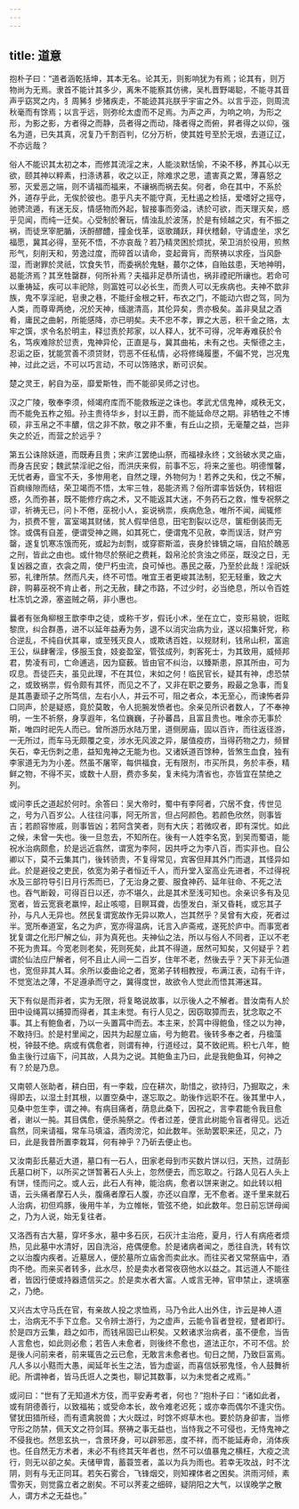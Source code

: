 ```yaml
---
---
---
```

title: 道意
---




抱朴子曰：“道者涵乾括坤，其本无名。论其无，则影响犹为有焉；论其有，则万物尚为无焉。隶首不能计其多少，离朱不能察其仿彿，吴札晋野竭聪，不能寻其音声乎窈冥之内，犭周豨犭步猪疾走，不能迹其兆朕乎宇宙之外。以言乎迩，则周流秋毫而有馀焉；以言乎远，则弥纶太虚而不足焉。为声之声，为响之响，为形之形，为影之影，方者得之而静，员者得之而动，降者得之而俯，昇者得之以仰，强名为道，已失其真，况复乃千割百判，亿分万析，使其姓号至於无垠，去道辽辽，不亦远哉？

俗人不能识其太初之本，而修其流淫之末，人能淡默恬愉，不染不移，养其心以无欲，颐其神以粹素，扫涤诱慕，收之以正，除难求之思，遣害真之累，薄喜怒之邪，灭爱恶之端，则不请福而福来，不禳祸而祸去矣。何者，命在其中，不系於外，道存乎此，无俟於彼也。患乎凡夫不能守真，无杜遏之检括，爱嗜好之摇夺，驰骋流遁，有迷无反，情感物而外起，智接事而旁溢，诱於可欲，而天理灭矣，惑乎见闻，而纯一迁矣。心受制於奢玩，情浊乱於波荡，於是有倾越之灾，有不振之祸，而徒烹宰肥腯，沃酹醪醴，撞金伐革，讴歌踊跃，拜伏稽颡，守请虚坐，求乞福愿，冀其必得，至死不悟，不亦哀哉？若乃精灵困於烦扰，荣卫消於役用，煎熬形气，刻削天和，劳逸过度，而碎首以请命，变起膏肓，而祭祷以求痊，当风卧湿，而谢罪於灵祇，饮食失节，而委祸於鬼魅，蕞尔之体，自贻兹患，天地神明，曷能济焉？其烹牲罄群，何所补焉？夫福非足恭所请也，祸非禋祀所禳也。若命可以重祷延，疾可以丰祀除，则富姓可以必长生，而贵人可以无疾病也。夫神不歆非族，鬼不享淫祀，皂隶之巷，不能纡金根之轩，布衣之门，不能动六辔之驾，同为人类，而尊卑两绝，况於天神，缅邈清高，其伦异矣，贵亦极矣。盖非臭鼠之酒肴，庸民之曲躬，所能感降，亦已明矣。夫不忠不孝，罪之大恶，积千金之赂，太牢之馔，求令名於明主，释愆责於邦家，以人释人，犹不可得，况年寿难获於令名，笃疾难除於愆责，鬼神异伦，正直是与，冀其曲祐，未有之也。夫惭德之主，忍诟之臣，犹能赏善不须贷财，罚恶不任私情，必将修绳履墨，不偏不党，岂况鬼神，过此之远，不可以巧言动，不可以饰赂求，断可识矣。

楚之灵王，躬自为巫，靡爱斯牲，而不能卻吴师之讨也。

汉之广陵，敬奉李须，倾竭府库而不能救叛逆之诛也。孝武尤信鬼神，咸秩无文，而不能免五柞之殂。孙主贵待华乡，封以王爵，而不能延命尽之期。非牺牲之不博硕，非玉帛之不丰醲，信之非不款，敬之非不重，有丘山之损，无毫釐之益，岂非失之於近，而营之於远乎？

第五公诛除妖道，而既寿且贵；宋庐江罢绝山祭，而福禄永终；文翁破水灵之庙，而身吉民安；魏武禁淫祀之俗，而洪庆来假，前事不忘，将来之鉴也。明德惟馨，无忧者寿，啬宝不夭，多惨用老，自然之理，外物何为！若养之失和，伐之不解，百痾缘隙而结，荣卫竭而不悟，太牢三牲，曷能济焉？俗所谓率皆妖伪，转相诳惑，久而弥甚，既不能修疗病之术，又不能返其大迷，不务药石之救，惟专祝祭之谬，祈祷无已，问卜不倦，巫祝小人，妄说祸祟，疾病危急，唯所不闻，闻辄修为，损费不訾，富室竭其财储，贫人假举倍息，田宅割裂以讫尽，箧柜倒装而无馀。或偶有自差，便谓受神之赐，如其死亡，便谓鬼不见赦，幸而误活，财产穷罄，遂复饥寒冻饿而死，或起为刦剽，或穿窬斯滥，丧身於锋镝之端，自陷於醜恶之刑，皆此之由也。或什物尽於祭祀之费耗，縠帛沦於贪浊之师巫，既没之日，无复凶器之直，衣衾之周，使尸朽虫流，良可悼也。愚民之蔽，乃至於此哉！淫祀妖邪，礼律所禁。然而凡夫，终不可悟。唯宜王者更峻其法制，犯无轻重，致之大辟，购募巫祝不肯止者，刑之无赦，肆之市路，不过少时，必当绝息，所以令百姓杜冻饥之源，塞盗贼之萌，非小惠也。

曩者有张角柳根王歆李申之徒，或称千岁，假讬小术，坐在立亡，变形易貌，诳眩黎庶，纠合群愚，进不以延年益寿为务，退不以消灾治病为业，遂以招集奸党，称合逆乱，不纯自伏其辜，或至残灭良人，或欺诱百姓，以规财利，钱帛山积，富逾王公，纵肆奢淫，侈服玉食，妓妾盈室，管弦成列，刺客死士，为其致用，威倾邦君，势凌有司，亡命逋逃，因为窟薮。皆由官不纠治，以臻斯患，原其所由，可为叹息。吾徒匹夫，虽见此理，不在其位，末如之何！临民官长，疑其有神，虑恐禁之，或致祸祟，假令颇有其怀，而见之不了，又非在职之要务，殿最之急事，而复是其愚妻顽子之所笃信，左右小人，并云不可，阻之者众，本无至心，而谏怖者异口同声，於是疑惑，竟於莫敢，令人扼腕发愤者也。余亲见所识者数人，了不奉神明，一生不祈祭，身享遐年，名位巍巍，子孙蕃昌，且富且贵也。唯余亦无事於斯，唯四时祀先人而已。曾所游历水陆万里，道侧房庙，固以百许，而往返径游，一无所过，而车马无颇覆之变，涉水无风波之异，屡值疫疠，当得药物之力，频冒矢石，幸无伤刺之患，益知鬼神之无能为也。又诸妖道百馀种，皆煞生血食，独有李家道无为为小差。然虽不屠宰，每供福食，无有限剂，市买所具，务於丰泰，精鲜之物，不得不买，或数十人厨，费亦多矣，复未纯为清省也，亦皆宜在禁绝之列。

或问李氏之道起於何时。余答曰：吴大帝时，蜀中有李阿者，穴居不食，传世见之，号为八百岁公。人往往问事，阿无所言，但占阿颜色。若颜色欣然，则事皆吉；若颜容惨戚，则事皆凶；若阿含笑者，则有大庆；若微叹者，即有深忧。如此之候，未曾一失也。後一旦忽去，不知所在。後有一人姓李名宽，到吴而蜀语，能祝水治病颇愈，於是远近翕然，谓宽为李阿，因共呼之为李八百，而实非也。自公卿以下，莫不云集其门，後转骄贵，不复得常见，宾客但拜其外门而退，其怪异如此。於是避役之吏民，依宽为弟子者恒近千人，而升堂入室高业先进者，不过得祝水及三部符导引日月行炁而已，了无治身之要、服食神药、延年驻命、不死之法也。吞气断穀，可得百日以还，亦不堪久，此是其术至浅可知也。余亲识多有及见宽者，皆云宽衰老羸悴，起止咳噫，目瞑耳聋，齿堕发白，渐又昏耗，或忘其子孙，与凡人无异也。然民复谓宽故作无异以欺人，岂其然乎？吴曾有大疫，死者过半。宽所奉道室，名之为庐，宽亦得温病，讬言入庐斋戒，遂死於庐中。而事宽者犹复谓之化形尸解之仙，非为真死也。夫神仙之法，所以与俗人不同者，正以不老不死为贵耳。今宽老则老矣，死则死矣，此其不得道，居然可知矣，又何疑乎？若谓於仙法应尸解者，何不且止人间一二百岁，住年不老，然後去乎？天下非无仙道也，宽但非其人耳。余所以委曲论之者，宽弟子转相教授，布满江表，动有千许，不觉宽法之薄，不足遵承而守之，冀得度世，故欲令人觉此而悟其滞迷耳。

天下有似是而非者，实为无限，将复略说故事，以示後人之不解者。昔汝南有人於田中设绳罥以捕獐而得者，其主未觉。有行人见之，因窃取獐而去，犹念取之不事。其上有鲍鱼者，乃以一头置罥中而去。本主来，於罥中得鲍鱼，怪之以为神，不敢持归。於是村里闻之，因共为起屋立庙，号为鲍君。後转多奉之者，丹楹藻棁，钟鼓不绝。病或有偶愈者，则谓有神，行道经过，莫不致祀焉。积七八年，鲍鱼主後行过庙下，问其故，人具为之说。其鲍鱼主乃曰，此是我鲍鱼耳，何神之有？於是乃息。

又南顿人张助者，耕白田，有一李栽，应在耕次，助惜之，欲持归，乃掘取之，未得即去，以湿土封其根，以置空桑中，遂忘取之。助後作远职不在。後其里中人，见桑中忽生李，谓之神。有病目痛者，荫息此桑下，因祝之，言李君能令我目愈者，谢以一肫。其目偶愈，便杀肫祭之。传者过差，便言此树能令盲者得见。远近翕然，同来请福，常车马填溢，酒肉滂沱，如此数年。张助罢职来还，见之，乃曰，此是我昔所置李栽耳，何有神乎？乃斫去便止也。

又汝南彭氏墓近大道，墓口有一石人，田家老母到市买数片饼以归，天热，过荫彭氏墓口树下，以所买之饼暂著石人头上，忽然便去，而忘取之。行路人见石人头上有饼，怪而问之。或人云，此石人有神，能治病，愈者以饼来谢之。如此转以相语，云头痛者摩石人头，腹痛者摩石人腹，亦还以自摩，无不愈者。遂千里来就石人治病，初但鸡豚，後用牛羊，为立帷帐，管弦不绝，如此数年。忽日前忘饼母闻之，乃为人说，始无复往者。

又洛西有古大墓，穿坏多水，墓中多石灰，石灰汁主治疮，夏月，行人有病疮者烦热，见此墓中水清好，因自洗浴，疮偶便愈。於是诸病者闻之，悉往自洗，转有饮之以治腹内疾者。近墓居人，便於墓所立庙舍而卖此水。而往买者又常祭庙中，酒肉不绝。而来买者转多，此水尽，於是卖水者常夜窃他水以益之。其远道人不能往者，皆因行便或持器遗信买之。於是卖水者大富。人或言无神，官申禁止，遂填塞之，乃绝。

又兴古太守马氏在官，有亲故人投之求恤焉，马乃令此人出外住，诈云是神人道士，治病无不手下立愈。又令辨士游行，为之虚声，云能令盲者登视，躄者即行。於是四方云集，趋之如市，而钱帛固已山积矣。又敕诸求治病者，虽不便愈，当告人言愈也，如此则必愈；若告人未愈者，则後终不愈也，道法正尔，不可不信。於是後人问前来者，前来辄告之云已愈，无敢言未愈者也。旬日之閒，乃致巨富焉。凡人多以小黠而大愚，闻延年长生之法，皆为虚诞，而喜信妖邪鬼怪，令人鼓舞祈祀。所谓神者，皆马氏诳人之类也，聊记其数事，以为未觉者之戒焉。”

或问曰：“世有了无知道术方伎，而平安寿考者，何也？”抱朴子曰：“诸如此者，或有阴德善行，以致福祐；或受命本长，故令难老迟死；或亦幸而偶尔不逢灾伤。譬犹田猎所经，而有遗禽脱兽；大火既过，时馀不烬草木也。要於防身卻害，当修守形之防禁，佩天文之符剑耳。祭祷之事无益也，当恃我之不可侵也，无恃鬼神之不侵我也。然思玄执一，含景环身，可以辟邪恶，度不祥，而不能延寿命，消体疾也。任自然无方术者，未必不有终其天年者也，然不可以值暴鬼之横枉，大疫之流行，则无以卻之矣。夫储甲胄，蓄蓑笠者，盖以为兵为雨也。若幸无攻战，时不沈阴，则有与无正同耳。若矢石雾合，飞锋烟交，则知裸体者之困矣。洪雨河倾，素雪弥天，则觉露立者之剧矣。不可以荠麦之细碎，疑阴阳之大气，以误晚学之散人，谓方术之无益也。”